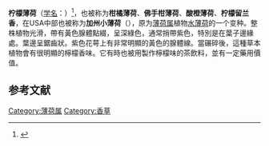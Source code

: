 {{Speciesbox 
| name = 柠檬薄荷
| image = Mentha x piperita var. citrata 'Eau de Cologne Mint' (Labatae) flower.JPG
| image_width = 
| image_caption = 
| genus = Mentha
| species = citrata
| authority = ([[Ehrhart|Ehrhart]])  Briquet.
}}

'''柠檬薄荷'''（[[学名|学名]]：{{lang|la|''Mentha citrata''}}）<ref>{{cite book |last=Quattrocchi |first=Umberto |authorlink=Umberto Quattrocchi |title=CRC World dictionary of plant names: Common names, Scientific Names, Eponyms, Sonyonyms, and Etymology |volume=III M-Q |year=1947- |publisher=CRC Press |pages=1659}}</ref>，也被称为'''柑橘薄荷'''、'''佛手柑薄荷'''、'''酸橙薄荷'''、'''柠檬留兰香'''，在USA中部也被称为'''加州小薄荷'''（{{lang|en|Yerba Buena}}），原为[[薄荷属|薄荷属]]植物[[水薄荷|水薄荷]]的一个变种。整株植物光滑，帶有黃色腺體點綴，呈深綠色，通常捎帶紫色，特別是在葉子邊緣處。葉邊呈鋸齒狀。紫色花萼上有非常明顯的黃色的腺體線。當碾碎後，這種草本植物會有很明顯的檸檬香味。它有時也被用製作檸檬味的茶飲料，並有一定藥用價值。

==参考文献==
{{reflist}}
{{Taxonbar|from=Q2607185}}

[[Category:薄荷属|Category:薄荷属]]
[[Category:香草|Category:香草]]


{{植物小作品}}